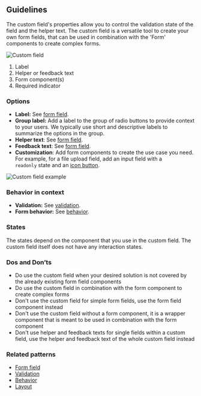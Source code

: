 ## Guidelines

The custom field's properties allow you to control the validation state of the field and the helper text. The custom field is a versatile tool to create your own form fields, that can be used in combination with the 'Form' components to create complex forms.

![Custom field](https://www.figma.com/design/wEptRgAezDU1z80Cn3eZ0o/iX-Pattern-Illustrations?node-id=3303-3291&t=SikqVQr6LWjMEjKI-4)

1. Label
2. Helper or feedback text
3. Form component(s)
4. Required indicator

### Options

- **Label:** See [form field](forms/forms-field.md).
- **Group label:** Add a label to the group of radio buttons to provide context to your users. We typically use short and descriptive labels to summarize the options in the group.
- **Helper text**: See [form field](forms/forms-field.md).
- **Feedback text**: See [form field](forms/forms-field.md).
- **Customization**: Add form components to create the use case you need. For example, for a file upload field, add an input field with a `readonly` state and an [icon button](buttons/icon-button.md).

![Custom field example](https://www.figma.com/design/wEptRgAezDU1z80Cn3eZ0o/iX-Pattern-Illustrations?node-id=3483-7223&t=DlxXBQ9vTnyDcIUI-4)

### Behavior in context

- **Validation:** See [validation](forms/forms-validation.mdx).
- **Form behavior:** See [behavior](forms/forms-behavior.md).

### States

The states depend on the component that you use in the custom field. The custom field itself does not have any interaction states.

### Dos and Don’ts

- Do use the custom field when your desired solution is not covered by the already existing form field components
- Do use the custom field in combination with the form component to create complex forms
- Don't use the custom field for simple form fields, use the form field component instead
- Don't use the custom field without a form component, it is a wrapper component that is meant to be used in combination with the form component
- Don't use helper and feedback texts for single fields within a custom field, use the helper and feedback text of the whole custom field instead

### Related patterns

- [Form field](forms/forms-field.md)
- [Validation](forms/forms-validation.mdx)
- [Behavior](forms/forms-behavior.md)
- [Layout](forms/forms-layout.md)
